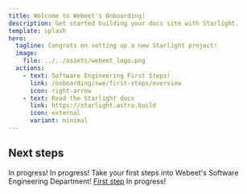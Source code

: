 ```yaml
---
title: Welcome to Webeet's Onboarding!
description: Get started building your docs site with Starlight.
template: splash
hero:
  tagline: Congrats on setting up a new Starlight project!
  image:
    file: ../../assets/webeet_logo.png
  actions:
    - text: Software Engineering First Steps!
      link: /onboarding/swe/first-steps/overview
      icon: right-arrow
    - text: Read the Starlight docs
      link: https://starlight.astro.build
      icon: external
      variant: minimal
---
```



## Next steps

<CardGrid stagger>
	<Card title="About Webeet!" icon="rocket">
    In progress!
	</Card>
	<Card title="Data" icon="seti:bazel">
    In progress!
	</Card>
	<Card title="Software Engineering" icon="vim">
    Take your first steps into Webeet's Software Engineering Department! 
<a href="/onboarding/swe/overview">First step</a>
	</Card>
	<Card title="Cybersecurity" icon="seti:xml">
    In progress!
	</Card>
</CardGrid>
